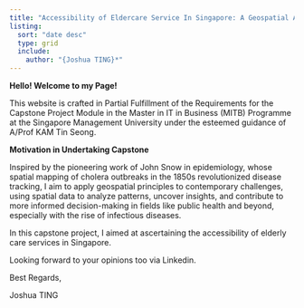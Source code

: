 ```yaml
---
title: "Accessibility of Eldercare Service In Singapore: A Geospatial Analysis"
listing:
  sort: "date desc"
  type: grid
  include:
    author: "{Joshua TING}*"
---
```


**Hello! Welcome to my Page!**

This website is crafted in Partial Fulfillment of the Requirements for the Capstone Project Module in the Master in IT in Business (MITB) Programme at the Singapore Management University under the esteemed guidance of A/Prof KAM Tin Seong.

**Motivation in Undertaking Capstone**

Inspired by the pioneering work of John Snow in epidemiology, whose spatial mapping of cholera outbreaks in the 1850s revolutionized disease tracking, I aim to apply geospatial principles to contemporary challenges, using spatial data to analyze patterns, uncover insights, and contribute to more informed decision-making in fields like public health and beyond, especially with the rise of infectious diseases.

In this capstone project, I aimed at ascertaining the accessibility of elderly care services in Singapore.

Looking forward to your opinions too via Linkedin.

Best Regards,

Joshua TING
